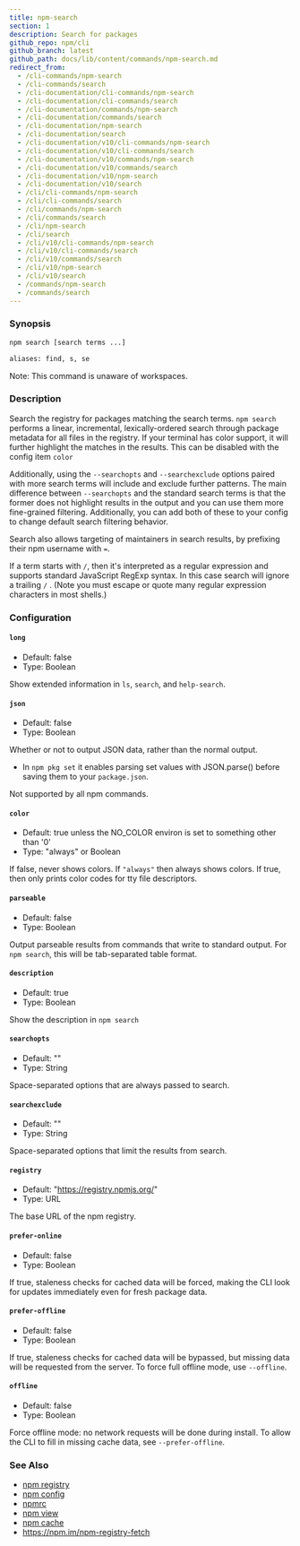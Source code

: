```yaml
---
title: npm-search
section: 1
description: Search for packages
github_repo: npm/cli
github_branch: latest
github_path: docs/lib/content/commands/npm-search.md
redirect_from:
  - /cli-commands/npm-search
  - /cli-commands/search
  - /cli-documentation/cli-commands/npm-search
  - /cli-documentation/cli-commands/search
  - /cli-documentation/commands/npm-search
  - /cli-documentation/commands/search
  - /cli-documentation/npm-search
  - /cli-documentation/search
  - /cli-documentation/v10/cli-commands/npm-search
  - /cli-documentation/v10/cli-commands/search
  - /cli-documentation/v10/commands/npm-search
  - /cli-documentation/v10/commands/search
  - /cli-documentation/v10/npm-search
  - /cli-documentation/v10/search
  - /cli/cli-commands/npm-search
  - /cli/cli-commands/search
  - /cli/commands/npm-search
  - /cli/commands/search
  - /cli/npm-search
  - /cli/search
  - /cli/v10/cli-commands/npm-search
  - /cli/v10/cli-commands/search
  - /cli/v10/commands/search
  - /cli/v10/npm-search
  - /cli/v10/search
  - /commands/npm-search
  - /commands/search
---
```


### Synopsis

```bash
npm search [search terms ...]

aliases: find, s, se
```

Note: This command is unaware of workspaces.

### Description

Search the registry for packages matching the search terms. `npm search` performs a linear, incremental, lexically-ordered search through package metadata for all files in the registry. If your terminal has color support, it will further highlight the matches in the results. This can be disabled with the config item `color`

Additionally, using the `--searchopts` and `--searchexclude` options paired with more search terms will include and exclude further patterns. The main difference between `--searchopts` and the standard search terms is that the former does not highlight results in the output and you can use them more fine-grained filtering. Additionally, you can add both of these to your config to change default search filtering behavior.

Search also allows targeting of maintainers in search results, by prefixing their npm username with `=`.

If a term starts with `/`, then it's interpreted as a regular expression and supports standard JavaScript RegExp syntax. In this case search will ignore a trailing `/` . (Note you must escape or quote many regular expression characters in most shells.)

### Configuration

#### `long`

- Default: false
- Type: Boolean

Show extended information in `ls`, `search`, and `help-search`.

#### `json`

- Default: false
- Type: Boolean

Whether or not to output JSON data, rather than the normal output.

- In `npm pkg set` it enables parsing set values with JSON.parse() before saving them to your `package.json`.

Not supported by all npm commands.

#### `color`

- Default: true unless the NO_COLOR environ is set to something other than '0'
- Type: "always" or Boolean

If false, never shows colors. If `"always"` then always shows colors. If true, then only prints color codes for tty file descriptors.

#### `parseable`

- Default: false
- Type: Boolean

Output parseable results from commands that write to standard output. For `npm search`, this will be tab-separated table format.

#### `description`

- Default: true
- Type: Boolean

Show the description in `npm search`

#### `searchopts`

- Default: ""
- Type: String

Space-separated options that are always passed to search.

#### `searchexclude`

- Default: ""
- Type: String

Space-separated options that limit the results from search.

#### `registry`

- Default: "https://registry.npmjs.org/"
- Type: URL

The base URL of the npm registry.

#### `prefer-online`

- Default: false
- Type: Boolean

If true, staleness checks for cached data will be forced, making the CLI look for updates immediately even for fresh package data.

#### `prefer-offline`

- Default: false
- Type: Boolean

If true, staleness checks for cached data will be bypassed, but missing data will be requested from the server. To force full offline mode, use `--offline`.

#### `offline`

- Default: false
- Type: Boolean

Force offline mode: no network requests will be done during install. To allow the CLI to fill in missing cache data, see `--prefer-offline`.

### See Also

- [npm registry](/cli/v10/using-npm/registry)
- [npm config](/cli/v10/commands/npm-config)
- [npmrc](/cli/v10/configuring-npm/npmrc)
- [npm view](/cli/v10/commands/npm-view)
- [npm cache](/cli/v10/commands/npm-cache)
- https://npm.im/npm-registry-fetch
